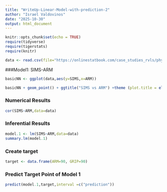 ```yaml
---
title: "WriteUp-Linear-Model-with-prediction-2"
author: "Israel Valdovinos"
date: "2025-10-30"
output: html_document
---
```



```r
knitr::opts_chunk$set(echo = TRUE)
require(tidyverse)
require(tigerstats)
require(knitr)

data <- read.csv(file="https://onlinestatbook.com/case_studies_rvls/physical_strength/data.txt",sep="",header=TRUE)  

```

###Model1: SIMS-ARM
```r
basicNN <- ggplot(data,aes(y=SIMS,x=ARM))
```


```r
basicNN + geom_point() + ggtitle("SIMS vs ARM") +theme (plot.title = element_text(hjust = 0.5, size = 20))
```
### Numerical Results
```r
cor(SIMS~ARM,data=data)
```

### Inferential Results
```r
model.1 <- lm(SIMS~ARM,data=data)
summary.lm(model.1)
```

### Create target
```r
target <- data.frame(ARM=90, GRIP=90)
```

### Predict Target Point of Model 1
```r
predict(model.1,target,interval =c("prediction"))
```


























































